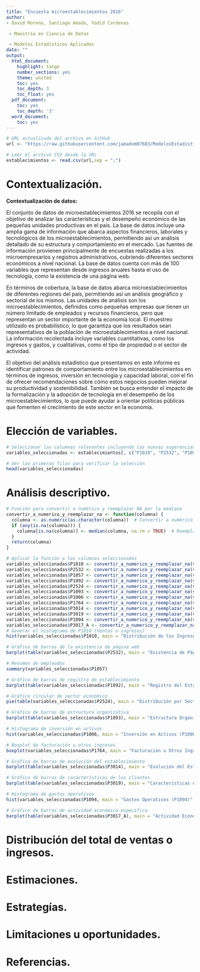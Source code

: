 ```yaml
---
title: "Encuesta microestablecimientos 2016"
author: 
- David Moreno, Santiago Amado, Yodid Cardenas

 - Maestría en Ciencia de Datos

 - Modelos Estadísticos Aplicados
date: ""
output:
  html_document:
    highlight: tango
    number_sections: yes
    theme: united
    toc: yes
    toc_depth: 3
    toc_float: yes
  pdf_document:
    toc: yes
    toc_depth: '3'
  word_document:
    toc: yes
---
```




```r
# URL actualizada del archivo en GitHub
url <- "https://raw.githubusercontent.com/jamadom07683/ModelosEstadisticas_Fase2/refs/heads/main/Microestablecimientos_2016.csv"

```


```r
# Leer el archivo CSV desde la URL
establecimientos <- read.csv(url,sep = ";")
```


# Contextualización. 
**Contextualización de datos:**

El conjunto de datos de microestablecimientos 2016 se recopila con el objetivo de analizar las características y el desempeño económico de las pequeñas unidades productivas en el país. La base de datos incluye una amplia gama de información que abarca aspectos financieros, laborales y tecnológicos de los microestablecimientos, permitiendo así un análisis detallado de su estructura y comportamiento en el mercado. Las fuentes de información provienen principalmente de encuestas realizadas a los microempresarios y registros administrativos, cubriendo diferentes sectores económicos a nivel nacional. La base de datos cuenta con más de 100 variables que representan desde ingresos anuales hasta el uso de tecnología, como la existencia de una página web.

En términos de cobertura, la base de datos abarca microestablecimientos de diferentes regiones del país, permitiendo así un análisis geográfico y sectorial de los mismos. Las unidades de análisis son los microestablecimientos, definidos como pequeñas empresas que tienen un número limitado de empleados y recursos financieros, pero que representan un sector importante de la economía local. El muestreo utilizado es probabilístico, lo que garantiza que los resultados sean representativos de la población de microestablecimientos a nivel nacional. La información recolectada incluye variables cuantitativas, como los ingresos y gastos, y cualitativas, como el tipo de propiedad o el sector de actividad.

El objetivo del análisis estadístico que presentamos en este informe es identificar patrones de comportamiento entre los microestablecimientos en términos de ingresos, inversión en tecnología y capacidad laboral, con el fin de ofrecer recomendaciones sobre cómo estos negocios pueden mejorar su productividad y sostenibilidad. También se busca entender el impacto de la formalización y la adopción de tecnología en el desempeño de los microestablecimientos, lo que puede ayudar a orientar políticas públicas que fomenten el crecimiento de este sector en la economía.


# Elección de variables.
```r
# Seleccionar las columnas relevantes incluyendo las nuevas sugerencias
variables_seleccionadas <- establecimientos[, c("P1010", "P2532", "P1057", "P1092", "P2524", "P1093", "P1006", "P1764", "P3014", "P3019", "P1094", "P3017_A")]

# Ver las primeras filas para verificar la selección
head(variables_seleccionadas)

```

# Análisis descriptivo.
```r
# Función para convertir a numérico y reemplazar NA por la mediana
convertir_a_numerico_y_reemplazar_na <- function(columna) {
  columna <- as.numeric(as.character(columna))  # Convertir a numérico
  if (any(is.na(columna))) {
    columna[is.na(columna)] <- median(columna, na.rm = TRUE)  # Reemplazar NA por la mediana
  }
  return(columna)
}

# Aplicar la función a las columnas seleccionadas
variables_seleccionadas$P1010 <- convertir_a_numerico_y_reemplazar_na(variables_seleccionadas$P1010)
variables_seleccionadas$P2532 <- convertir_a_numerico_y_reemplazar_na(variables_seleccionadas$P2532)
variables_seleccionadas$P1057 <- convertir_a_numerico_y_reemplazar_na(variables_seleccionadas$P1057)
variables_seleccionadas$P1092 <- convertir_a_numerico_y_reemplazar_na(variables_seleccionadas$P1092)
variables_seleccionadas$P2524 <- convertir_a_numerico_y_reemplazar_na(variables_seleccionadas$P2524)
variables_seleccionadas$P1093 <- convertir_a_numerico_y_reemplazar_na(variables_seleccionadas$P1093)
variables_seleccionadas$P1006 <- convertir_a_numerico_y_reemplazar_na(variables_seleccionadas$P1006)
variables_seleccionadas$P1764 <- convertir_a_numerico_y_reemplazar_na(variables_seleccionadas$P1764)
variables_seleccionadas$P3014 <- convertir_a_numerico_y_reemplazar_na(variables_seleccionadas$P3014)
variables_seleccionadas$P3019 <- convertir_a_numerico_y_reemplazar_na(variables_seleccionadas$P3019)
variables_seleccionadas$P1094 <- convertir_a_numerico_y_reemplazar_na(variables_seleccionadas$P1094)
variables_seleccionadas$P3017_A <- convertir_a_numerico_y_reemplazar_na(variables_seleccionadas$P3017_A)
# Generar el histograma de P1010 (Ventas o ingresos)
hist(variables_seleccionadas$P1010, main = "Distribución de los Ingresos (P1010)", xlab = "Ingresos", col = "skyblue")

# Gráfico de barras de la existencia de página web
barplot(table(variables_seleccionadas$P2532), main = "Existencia de Página Web (P2532)", col = c("orange", "blue"), names.arg = c("No", "Sí"))

# Resumen de empleados
summary(variables_seleccionadas$P1057)

# Gráfico de barras de registro de establecimiento
barplot(table(variables_seleccionadas$P1092), main = "Registro del Establecimiento (P1092)", col = c("lightgreen", "red"))

# Gráfico circular de sector económico
pie(table(variables_seleccionadas$P2524), main = "Distribución por Sector Económico (P2524)")

# Gráfico de barras de estructura organizativa
barplot(table(variables_seleccionadas$P1093), main = "Estructura Organizativa (P1093)", col = "purple")

# Histograma de inversión en activos
hist(variables_seleccionadas$P1006, main = "Inversión en Activos (P1006)", xlab = "Inversión", col = "green")

# Boxplot de facturación u otros ingresos
boxplot(variables_seleccionadas$P1764, main = "Facturación u Otros Ingresos (P1764)", col = "pink")

# Gráfico de barras de evolución del establecimiento
barplot(table(variables_seleccionadas$P3014), main = "Evolución del Establecimiento (P3014)", col = "yellow")

# Gráfico de barras de características de los clientes
barplot(table(variables_seleccionadas$P3019), main = "Características del Mercado (P3019)", col = "cyan")

# Histograma de gastos operativos
hist(variables_seleccionadas$P1094, main = "Gastos Operativos (P1094)", xlab = "Gastos", col = "lightblue")

# Gráfico de barras de actividad económica específica
barplot(table(variables_seleccionadas$P3017_A), main = "Actividad Económica Específica (P3017_A)", col = "orange")

```
# Distribución del total de ventas o ingresos.

# Estimaciones.

# Estrategías.

# Limitaciones u oportunidades.

# Referencias.
